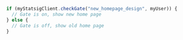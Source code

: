 ```typescript
if (myStatsigClient.checkGate("new_homepage_design", myUser)) {
  // Gate is on, show new home page
} else {
  // Gate is off, show old home page
}
```
